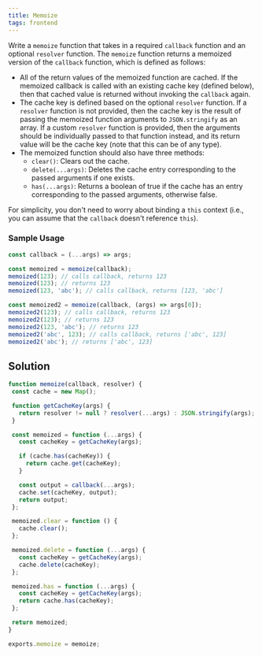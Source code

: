 ```yaml
---
title: Memoize 
tags: frontend 
---
```


Write a `memoize` function that takes in a required `callback` function and an optional `resolver` function. The `memoize` function returns a memoized version of the `callback` function, which is defined as follows:

- All of the return values of the memoized function are cached. If the memoized callback is called with an existing cache key (defined below), then that cached value is returned without invoking the `callback` again.
- The cache key is defined based on the optional `resolver` function. If a `resolver` function is not provided, then the cache key is the result of passing the memoized function arguments to `JSON.stringify` as an array. If a custom `resolver` function is provided, then the arguments should be individually passed to that function instead, and its return value will be the cache key (note that this can be of any type).
- The memoized function should also have three methods:
  - `clear()`: Clears out the cache.
  - `delete(...args)`: Deletes the cache entry corresponding to the passed arguments if one exists.
  - `has(...args)`: Returns a boolean of true if the cache has an entry corresponding to the passed arguments, otherwise false.

For simplicity, you don't need to worry about binding a `this` context (i.e., you can assume that the `callback` doesn't reference `this`).

### Sample Usage

```javascript
const callback = (...args) => args;

const memoized = memoize(callback);
memoized(123); // calls callback, returns 123
memoized(123); // returns 123
memoized(123, 'abc'); // calls callback, returns [123, 'abc']

const memoized2 = memoize(callback, (args) => args[0]);
memoized2(123); // calls callback, returns 123
memoized2(123); // returns 123
memoized2(123, 'abc'); // returns 123
memoized2('abc', 123); // calls callback, returns ['abc', 123]
memoized2('abc'); // returns ['abc', 123]
```
 
 
 ## Solution
 
 ```javascript
function memoize(callback, resolver) {
  const cache = new Map();

  function getCacheKey(args) {
    return resolver != null ? resolver(...args) : JSON.stringify(args);
  }

  const memoized = function (...args) {
    const cacheKey = getCacheKey(args);

    if (cache.has(cacheKey)) {
      return cache.get(cacheKey);
    }

    const output = callback(...args);
    cache.set(cacheKey, output);
    return output;
  };

  memoized.clear = function () {
    cache.clear();
  };

  memoized.delete = function (...args) {
    const cacheKey = getCacheKey(args);
    cache.delete(cacheKey);
  };

  memoized.has = function (...args) {
    const cacheKey = getCacheKey(args);
    return cache.has(cacheKey);
  };

  return memoized;
}

exports.memoize = memoize;
```